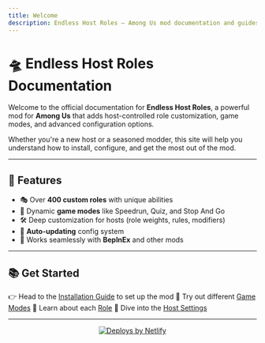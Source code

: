 ```yaml
---
title: Welcome
description: Endless Host Roles – Among Us mod documentation and guides
---
```


# 🛸 Endless Host Roles Documentation

Welcome to the official documentation for **Endless Host Roles**, a powerful mod for **Among Us** that adds host-controlled role customization, game modes, and advanced configuration options.

Whether you're a new host or a seasoned modder, this site will help you understand how to install, configure, and get the most out of the mod.

---

## 🚀 Features

- 🎭 Over **400 custom roles** with unique abilities
- 🧠 Dynamic **game modes** like Speedrun, Quiz, and Stop And Go
- 🛠️ Deep customization for hosts (role weights, rules, modifiers)
- 🔁 **Auto-updating** config system
- 🧩 Works seamlessly with **BepInEx** and other mods

---

## 📚 Get Started

👉 Head to the [Installation Guide](/install) to set up the mod
🧪 Try out different [Game Modes](/game-modes)
🎨 Learn about each [Role](/roles)
🔧 Dive into the [Host Settings](/settings)

---

<p align="center" style={{ marginTop: '2rem' }}>
  <a href="https://www.netlify.com">
    <img src="https://www.netlify.com/assets/badges/netlify-badge-dark.svg" alt="Deploys by Netlify" />
  </a>
</p>
